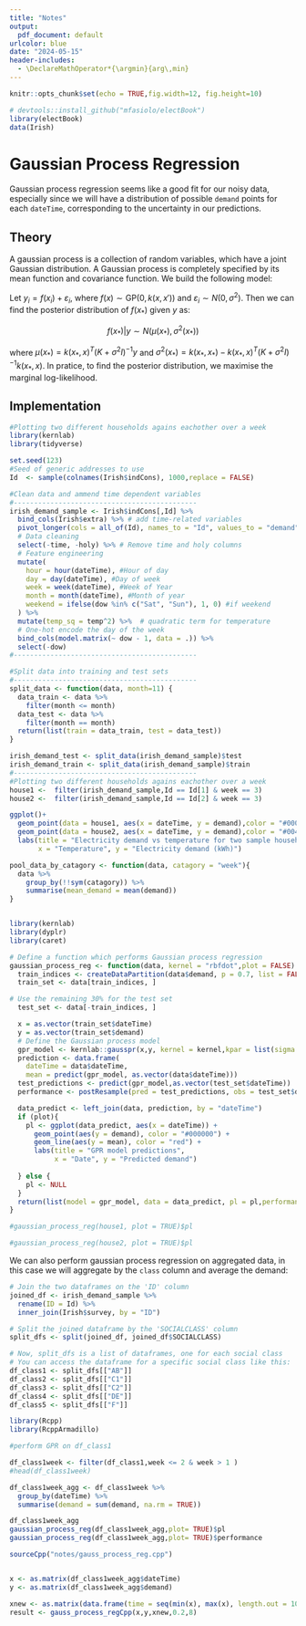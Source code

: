 ```yaml
---
title: "Notes"
output:
  pdf_document: default
urlcolor: blue
date: "2024-05-15"
header-includes: 
  - \DeclareMathOperator*{\argmin}{arg\,min}
---
```


```r
knitr::opts_chunk$set(echo = TRUE,fig.width=12, fig.height=10)
```

```r
# devtools::install_github("mfasiolo/electBook")
library(electBook)
data(Irish)

```

# Gaussian Process Regression

Gaussian process regression seems like a good fit for our noisy data, especially since we will have a distribution of possible `demand` points for each `dateTime`, corresponding to the uncertainty in our predictions.

## Theory

A gaussian process is a collection of random variables, which have a joint Gaussian distribution. A Gaussian process is completely specified by its mean function and covariance function. We build the following model:

Let $y_i = f(x_i) + \varepsilon_i$, where $f(x) \sim \text{GP}(0, k(x, x'))$ and $\varepsilon_i \sim N(0, \sigma^2)$. Then we can find the posterior distribution of $f(x_*)$ given $y$ as:

$$
f(x_*) | y \sim N(\mu(x_*), \sigma^2(x_*))
$$

where $\mu(x_*) = k(x_*, x)^T(K + \sigma^2I)^{-1}y$ and $\sigma^2(x_*) = k(x_*, x_*) - k(x_*, x)^T(K + \sigma^2I)^{-1}k(x_*, x)$. In pratice, to find the posterior distribution, we maximise the marginal log-likelihood.

## Implementation



```r
#Plotting two different households agains eachother over a week
library(kernlab)
library(tidyverse)

set.seed(123)
#Seed of generic addresses to use
Id  <- sample(colnames(Irish$indCons), 1000,replace = FALSE)

#Clean data and ammend time dependent variables
#---------------------------------------------
irish_demand_sample <- Irish$indCons[,Id] %>%
  bind_cols(Irish$extra) %>% # add time-related variables
  pivot_longer(cols = all_of(Id), names_to = "Id", values_to = "demand") %>%
  # Data cleaning
  select(-time, -holy) %>% # Remove time and holy columns
  # Feature engineering
  mutate(
    hour = hour(dateTime), #Hour of day
    day = day(dateTime), #Day of week
    week = week(dateTime), #Week of Year
    month = month(dateTime), #Month of year
    weekend = ifelse(dow %in% c("Sat", "Sun"), 1, 0) #if weekend
  ) %>%
  mutate(temp_sq = temp^2) %>%  # quadratic term for temperature
  # One-hot encode the day of the week
  bind_cols(model.matrix(~ dow - 1, data = .)) %>%
  select(-dow)
#---------------------------------------------

#Split data into training and test sets
#---------------------------------------------
split_data <- function(data, month=11) {
  data_train <- data %>% 
    filter(month <= month)
  data_test <- data %>%
    filter(month == month)
  return(list(train = data_train, test = data_test))
}

irish_demand_test <- split_data(irish_demand_sample)$test
irish_demand_train <- split_data(irish_demand_sample)$train
#---------------------------------------------
#Plotting two different households agains eachother over a week
house1 <-  filter(irish_demand_sample,Id == Id[1] & week == 3)
house2 <-  filter(irish_demand_sample,Id == Id[2] & week == 3)

ggplot()+
  geom_point(data = house1, aes(x = dateTime, y = demand),color = "#000000")+
  geom_point(data = house2, aes(x = dateTime, y = demand),color = "#004550")+
  labs(title = "Electricity demand vs temperature for two sample households",
       x = "Temperature", y = "Electricity demand (kWh)")
```


```r


pool_data_by_catagory <- function(data, catagory = "week"){
  data %>% 
    group_by(!!sym(catagory)) %>% 
    summarise(mean_demand = mean(demand))
}



```
```r
library(kernlab)
library(dyplr)
library(caret)

# Define a function which performs Gaussian process regression
gaussian_process_reg <- function(data, kernel = "rbfdot",plot = FALSE) {
  train_indices <- createDataPartition(data$demand, p = 0.7, list = FALSE)
  train_set <- data[train_indices, ]

# Use the remaining 30% for the test set
  test_set <- data[-train_indices, ]

  x = as.vector(train_set$dateTime)
  y = as.vector(train_set$demand)
  # Define the Gaussian process model
  gpr_model <- kernlab::gausspr(x,y, kernel = kernel,kpar = list(sigma = 100))
  prediction <- data.frame(
    dateTime = data$dateTime,
    mean = predict(gpr_model, as.vector(data$dateTime)))
  test_predictions <- predict(gpr_model,as.vector(test_set$dateTime))
  performance <- postResample(pred = test_predictions, obs = test_set$demand)

  data_predict <- left_join(data, prediction, by = "dateTime")
  if (plot){
    pl <- ggplot(data_predict, aes(x = dateTime)) +
      geom_point(aes(y = demand), color = "#000000") +
      geom_line(aes(y = mean), color = "red") +
      labs(title = "GPR model predictions",
           x = "Date", y = "Predicted demand")
    
  } else {
    pl <- NULL
  }
  return(list(model = gpr_model, data = data_predict, pl = pl,performance= performance))
}

#gaussian_process_reg(house1, plot = TRUE)$pl

```

```r
#gaussian_process_reg(house2, plot = TRUE)$pl
```

We can also perform gaussian process regression on aggregated data, in this case we will aggregate by the `class` column and average the demand:

```r
# Join the two dataframes on the 'ID' column
joined_df <- irish_demand_sample %>%
  rename(ID = Id) %>%
  inner_join(Irish$survey, by = "ID")

# Split the joined dataframe by the 'SOCIALCLASS' column
split_dfs <- split(joined_df, joined_df$SOCIALCLASS)

# Now, split_dfs is a list of dataframes, one for each social class
# You can access the dataframe for a specific social class like this:
df_class1 <- split_dfs[["AB"]]
df_class2 <- split_dfs[["C1"]]
df_class3 <- split_dfs[["C2"]]
df_class4 <- split_dfs[["DE"]]
df_class5 <- split_dfs[["F"]]

```



```r
library(Rcpp)
library(RcppArmadillo)

#perform GPR on df_class1

df_class1week <- filter(df_class1,week <= 2 & week > 1 )
#head(df_class1week)

df_class1week_agg <- df_class1week %>%
  group_by(dateTime) %>%
  summarise(demand = sum(demand, na.rm = TRUE))

df_class1week_agg
gaussian_process_reg(df_class1week_agg,plot= TRUE)$pl
gaussian_process_reg(df_class1week_agg,plot= TRUE)$performance

sourceCpp("notes/gauss_process_reg.cpp")


x <- as.matrix(df_class1week_agg$dateTime)
y <- as.matrix(df_class1week_agg$demand)

xnew <- as.matrix(data.frame(time = seq(min(x), max(x), length.out = 1000)))
result <- gauss_process_regCpp(x,y,xnew,0.2,8)

```
